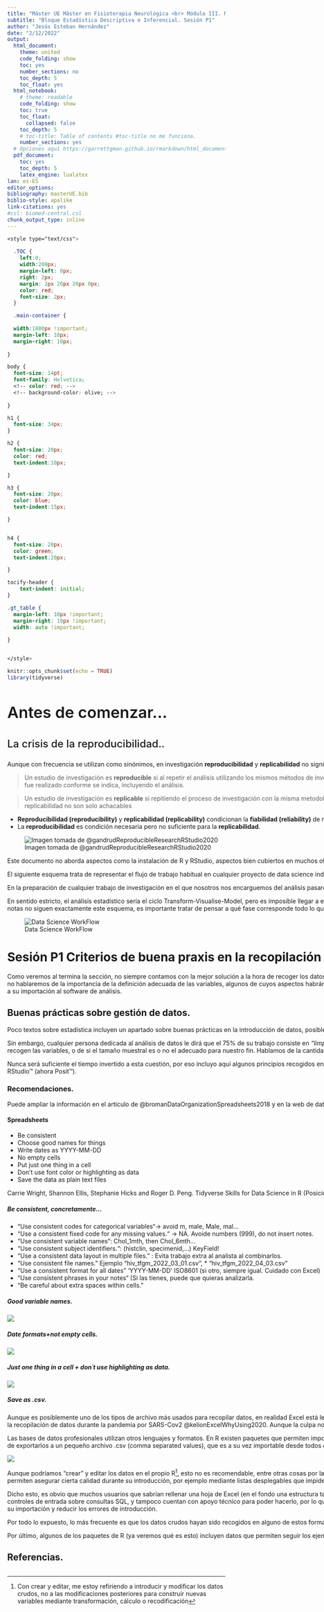 ```yaml
---
title: "Máster UE Máster en Fisioterapia Neurológica <br> Módulo III. Metodología de la investigación."
subtitle: "Bloque Estadística Descriptiva e Inferencial. Sesión P1"
author: "Jesús Esteban Hernández"
date: "2/12/2022"
output:
  html_document: 
    theme: united
    code_folding: show
    toc: yes
    number_sections: no
    toc_depth: 5
    toc_float: yes
  html_notebook:
    # theme: readable
    code_folding: show
    toc: true
    toc_float: 
      collapsed: false
    toc_depth: 5
    # toc-title: Table of contents #toc-title no me funciona.
    number_sections: yes
  # Opciones aquí https://garrettgman.github.io/rmarkdown/html_document_format
  pdf_document:
    toc: yes
    toc_depth: 5
    latex_engine: lualatex
lan: es-ES
editor_options:
bibliography: masterUE.bib
biblio-style: apalike
link-citations: yes
#csl: biomed-central.csl
chunk_output_type: inline
---
```


```css
<style type="text/css">
  
  .TOC {
    left:0;
    width:200px;
    margin-left: 0px;
    right: 2px;
    margin: 2px 20px 20px 0px;
    color: red;
    font-size: 2px;
  }

  .main-container {
  
  width:1800px !important;
  margin-left: 10px;
  margin-right: 10px;
  
}

body {
  font-size: 14pt;
  font-family: Helvetica;
  <!-- color: red; -->
  <!-- background-color: olive; -->
  
}

h1 {
  font-size: 34px;
}

h2 {
  font-size: 20px;
  color: red;
  text-indent:10px;

}

h3 {
  font-size: 20px;
  color: blue;
  text-indent:15px;

}


h4 {
  font-size: 20px;
  color: green;
  text-indent:20px;

}

tocify-header {
    text-indent: initial;
}

.gt_table {
  margin-left: 10px !important;
  margin-right: 10px !important;
  width: auto !important;
  
}


</style>

```


```r
knitr::opts_chunk$set(echo = TRUE)
library(tidyverse)
```

::: {.column width="1800px" align="left"}

<p style="font-weight:600; font-size:36px"> Antes de comenzar...</p>

<p style="font-weight:450; font-size:24px"> La crisis de la reproducibilidad..</p>


  Aunque con frecuencia se utilizan como sinónimos, en investigación **reproducibilidad** y **replicabilidad** no significan lo mismo.
  
>Un estudio de investigación es **reproducible** si al repetir el análisis  utilizando los mismos métodos de investigación (no solo el mismo análisis estadístico, pero también dicho análisis) **sobre los mismos datos** obtenemos los mismos resultados. Indica que el estudio fue realizado conforme se indica, incluyendo el análisis.

>Un estudio de investigación es **replicable** si repitiendo el proceso de investigación con la misma metodología, pero **sobre nuevos datos** obtenemos los mismos resultados, lo que indica que podemos confiar en sus conclusiones. Las razones para la falta de replicabilidad no son solo achacables 
    
  * **Reproducibilidad (reproducibility)** y **replicabilidad (replicability)**  condicionan la **fiabilidad (reliability)** de nuestros hallazgos.
  * La **reproducibilidad** es condición necesaria pero no suficiente para la **replicabilidad**.
    
  ![Imagen tomada de @gandrudReproducibleResearchRStudio2020](pics/tips_repro_res_gandrupbook.png)



Este documento no aborda aspectos como la instalación de R y RStudio, aspectos bien cubiertos en muchos otros recursos, algunos mencionados en la bibliografía.

El siguiente esquema trata de representar el flujo de trabajo habitual en cualquier proyecto de data science independientemente de su envergadura.

En la preparación de cualquier trabajo de investigación en el que nosotros nos encarguemos del análisis pasaremos por todas o casi todas estas fases.

En sentido estricto, el análisis estadístico sería el ciclo Transform-Visualise-Model, pero es imposible llegar a estas fases si no se completan los pasos anteriores. De igual manera, sería extraño realizar un análisis para no comunicarlo, por lo que, aunque las siguientes notas no siguen exactamente este esquema, es importante tratar de pensar a qué fase corresponde todo lo que veremos en los seminarios prácticos, por lo que con frecuencia recurriremos a este esquema.



![Data Science WorkFlow](pics/datascience_proj.png)

# Sesión P1 Criterios de buena praxis en la recopilación de datos. 

Como veremos al termina la sección, no siempre contamos con la mejor solución a la hora de recoger los datos, pero esto no evita la necesidad de recogerlos con la mayor calidad posible, tarea que comienza incluso antes de su recogida. Siendo esencial, en esta sesión no hablaremos de la importancia de la definición adecuada de las variables, algunos de cuyos aspectos habrán sido ya comentados en las clases presenciales. En este texto solo daremos algunas pautas para mejorar su introducción en el primero soporte disponible antes a su importación al software de análisis.


## Buenas prácticas sobre gestión de datos.

  Poco textos sobre estadística incluyen un apartado sobre buenas prácticas en la introducción de datos, posiblemente porque asumen que el análisis empieza cuando los datos están *listos*.
  
  Sin embargo, cualquier persona dedicada al análisis de datos le dirá que el 75% de su trabajo consiste en *"limpiar los datos"* @ruiz8020Data2017. Aquí no estamos hablando del diseño del  estudio, de la ausencia de sesgos, de la calidad (errores de medida) con la que se recogen las variables, o de si el tamaño muestral es o no el adecuado para nuestro fin.  Hablamos de la cantidad de trabajo que hay que dedicar porque la base de datos que recibimos no sigue algunos principios básicos para poder analizarla con la mínima intervención.
  
  Nunca será suficiente el tiempo invertido a esta cuestión, por eso incluyo aquí algunos principios recogidos en este artículo @wickhamTidyData2014  y por supuesto en el libro @grolemundDataScience2017 de [Grolemund](https://www.rstudio.com/authors/garrett-grolemund/) y [Hadley Wickham](https://hadley.nz/), cofundador y científico jefe de RStudio&trade; (ahora Posit&trade;). 
  
  
### Recomendaciones.

Puede ampliar la información en el artículo de  @bromanDataOrganizationSpreadsheets2018 y en la web de datacarpentry @thecarpentriesFormattingProblemsData, donde encontrará multitud de consejos sobre cómo no utilizar las hojas de cálculo para recoger datos.





#### Spreadsheets

  * Be consistent 
  * Choose good names for things 
  * Write dates as YYYY-MM-DD 
  * No empty cells 
  * Put just one thing in a cell 
  * Don’t use font color or highlighting as data 
  * Save the data as plain text files

Carrie Wright, Shannon Ellis, Stephanie Hicks and Roger D. Peng. Tidyverse Skills for Data Science in R (Posición en Kindle124-126). leanpub.com. 

##### *Be consistent*, concretamente...

  * "Use consistent codes for categorical variables“-> avoid m, male, Male, mal…
  * "Use a consistent fixed code for any missing values.“ -> NA. Avoide numbers (999), do not insert notes.
  * "Use consistent variable names“: Chol_1mth, then Chol_6mth…
  * "Use consistent subject identifiers.“: (histclin, specimenid,…) KeyField!
  * "Use a consistent data layout in multiple files." : Evita trabajo extra al analista al combinarlos.
  * "Use consistent file names." Ejemplo “hiv_tfgm_2022_03_01.csv”,   * “hiv_tfgm_2022_04_03.csv”
  * "Use a consistent format for all dates" ‘YYYY-MM-DD’ ISO8601 (si otro, siempre igual. Cuidado con Excel)
  * "Use consistent phrases in your notes“ (Si las tienes, puede que quieras analizarla. 
  * "Be careful about extra spaces within cells."

##### *Good variable names*.

![](pics/Recom1.png)

##### Date formats+not empty cells.

![](pics/Recom2.png)

##### Just one thing in a cell + don´t use highlighting as data.

![](pics/Recom3.png)

##### Save as *.csv*.



Aunque es posiblemente uno de los tipos de archivo más usados para recopilar datos, en realidad Excel está lejos de ser un programa diseñado para este fin, y recientemente el uso de su antiguo formato (.xls) produjo un importante error en Reino Unido al ser utilizado en la recopilación de datos durante la pandemia por SARS-Cov2 @kelionExcelWhyUsing2020. Aunque la culpa no era de MSExcel, cuyo formato desde 2007 (.xlsx) no tiene la limitación del antiguo, lo cierto es que se suele recomendar evitar su uso para recopilar datos. 

Las bases de datos profesionales utilizan otros lenguajes y formatos. En R existen paquetes que permiten importar datos de la mayoría de estas fuentes, incluso de otros programas de análisis (SPSS, Stata, SAS...) pero, aunque no existiesen, cualquiera de ellos es capaz de exportarlos a un pequeño archivo .csv (comma separated values), que es a su vez  importable desde todos ellos, también por R. Esto convierte al formato **.csv** en un formato frecuente en el intercambio de datos cuando no existe otro camino.

![](pics/Recom_save_as_csv.png)



Aunque podríamos "crear" y editar los datos en el propio R^[Con crear y editar, me estoy refiriendo a introducir y modificar los datos crudos, no a las modificaciones posteriores para construir nuevas variables mediante transformación, cálculo o recodificación], esto no es recomendable, entre otras cosas por la pérdida de reproducibilidad que conlleva, y por la ausencia de controles de entrada que sí están disponibles en las bases de datos que utilizan formularios que permiten asegurar cierta calidad durante su introducción, por ejemplo mediante listas desplegables que impiden introducir valores no incluidos en ellas o mediante filtros de valor que evitan introducir valores imposibles (p.ej. edad =999).

Dicho esto, es obvio que muchos usuarios que sabrían rellenar una hoja de Excel (en el fondo una estructura tabular),  no cuentan con conocimientos suficientes para crear una base de datos utilizando una estructura de tablas relacionadas, asociadas a formularios con controles de entrada sobre consultas SQL, y tampoco cuentan con apoyo técnico para poder hacerlo, por lo que muchos no tendrán más remedio que recurrir a archivos .xlsx. De hacerlo, **es aún más importante seguir las recomendaciones anteriores** de cara a facilitar su importación y reducir los errores de introducción. 

Por todo lo expuesto, lo más frecuente es que los datos crudos hayan sido recogidos en alguno de estos formatos (también en Excel), por nosotros mismos o por terceros, y por lo tanto debemos ser capaces de importarlos. Esto lo veremos en siguientes sesiones.

Por último, algunos de los paquetes de R (ya veremos qué es esto) incluyen datos que permiten seguir los ejemplos. En la siguiente sesión también veremos cómo cargarlos (en este caso no es una importación) de forma sencilla.



## Referencias.



:::